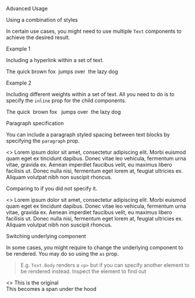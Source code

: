 
<Meta title="General/Text/Advanced Usage" component={Text} />

<Secondary>Advanced Usage</Secondary>

<Heading3>Using a combination of styles</Heading3>

In certain use cases, you might need to use multiple `Text` components to achieve the desired result.

<Heading4>Example 1</Heading4>

Including a hyperlink within a set of text.

<Preview>
    <Text.Body>
        The quick brown fox&nbsp;
        <Text.Hyperlink.Default href="https://www.google.com">
            jumps over
        </Text.Hyperlink.Default>
        &nbsp;the lazy dog
    </Text.Body>
</Preview>

<Heading4>Example 2</Heading4>

Including different weights within a set of text. All you need to do is to specify the `inline` prop
for the child components.

<Preview>
    <Text.Body>
        The quick&nbsp;
        <Text.Body weight="light" inline={true}>
            brown fox
        </Text.Body>&nbsp;
        <Text.Body weight="semibold" inline={true}>
            jumps over
        </Text.Body>
        &nbsp;the lazy dog
    </Text.Body>
</Preview>

<Heading3>Paragraph specification</Heading3>

You can include a paragraph styled spacing between text blocks by specifying the `paragraph` prop.

<Preview>
    <>
        <Text.Body paragraph={true}>
            Lorem ipsum dolor sit amet, consectetur adipiscing elit. Morbi
            euismod quam eget ex tincidunt dapibus. Donec vitae leo vehicula,
            fermentum urna vitae, gravida ex.
        </Text.Body>
        <Text.Body paragraph={true}>
            Aenean imperdiet faucibus velit, eu maximus libero facilisis ut.
            Donec nulla nisi, fermentum eget lorem at, feugiat ultricies ex.
            Aliquam volutpat nibh non suscipit rhoncus.
        </Text.Body>
    </>
</Preview>

Comparing to if you did not specify it.

<Preview>
    <>
        <Text.Body>
            Lorem ipsum dolor sit amet, consectetur adipiscing elit. Morbi
            euismod quam eget ex tincidunt dapibus. Donec vitae leo vehicula,
            fermentum urna vitae, gravida ex.
        </Text.Body>
        <Text.Body>
            Aenean imperdiet faucibus velit, eu maximus libero facilisis ut.
            Donec nulla nisi, fermentum eget lorem at, feugiat ultricies ex.
            Aliquam volutpat nibh non suscipit rhoncus.
        </Text.Body>
    </>
</Preview>

<Heading3>Switching underlying component</Heading3>

In some cases, you might require to change the underlying component to be
rendered. You may do so using the `as` prop.

> E.g. `Text.Body` renders a `<p>` but if you can specify another element to be
> rendered instead. Inspect the element to find out

<Preview>
    <>
        <Text.Body>This is the original</Text.Body>
        <br />
        <Text.Body as="span">This becomes a span under the hood</Text.Body>
    </>
</Preview>
